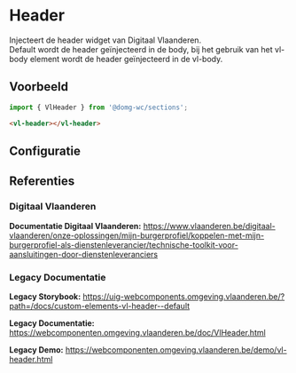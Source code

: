 
# Header

Injecteert de header widget van Digitaal Vlaanderen.  
Default wordt de header geïnjecteerd in de body, bij het gebruik van het vl-body element wordt de header geïnjecteerd in de vl-body.

## Voorbeeld

```js
import { VlHeader } from '@domg-wc/sections';
```

```html
<vl-header></vl-header>
```

<DocsStory id="sections-header--header-default" />

## Configuratie

<ArgsTable story={PRIMARY_STORY} />

## Referenties

### Digitaal Vlaanderen

**Documentatie Digitaal Vlaanderen:** https://www.vlaanderen.be/digitaal-vlaanderen/onze-oplossingen/mijn-burgerprofiel/koppelen-met-mijn-burgerprofiel-als-dienstenleverancier/technische-toolkit-voor-aansluitingen-door-dienstenleveranciers

### Legacy Documentatie

**Legacy Storybook:** https://uig-webcomponents.omgeving.vlaanderen.be/?path=/docs/custom-elements-vl-header--default

**Legacy Documentatie:** https://webcomponenten.omgeving.vlaanderen.be/doc/VlHeader.html

**Legacy Demo:** https://webcomponenten.omgeving.vlaanderen.be/demo/vl-header.html
